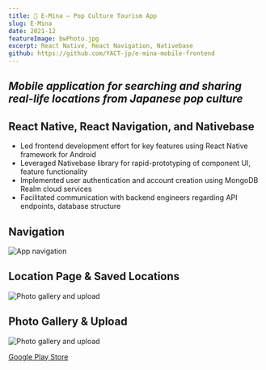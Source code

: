 ```yaml
---
title: 📱 E-Mina – Pop Culture Tourism App
slug: E-Mina
date: 2021-12
featureImage: bwPhoto.jpg
excerpt: React Native, React Navigation, Nativebase
github: https://github.com/YACT-jp/e-mina-mobile-frontend
---
```


## _Mobile application for searching and sharing real-life locations from Japanese pop culture_

## React Native, React Navigation, and Nativebase

- Led frontend development effort for key features using React Native framework for Android
- Leveraged Nativebase library for rapid-prototyping of component UI, feature functionality
- Implemented user authentication and account creation using MongoDB Realm cloud services
- Facilitated communication with backend engineers regarding API endpoints, database structure

## Navigation

![App navigation](app_navigation.png)
&nbsp;

## Location Page & Saved Locations

![Photo gallery and upload](saved_location.png)

## Photo Gallery & Upload

![Photo gallery and upload](gallery_and_upload.png)

[Google Play Store](https://play.google.com/store/apps/details?id=com.reactnativehello&hl=en&gl=US)
